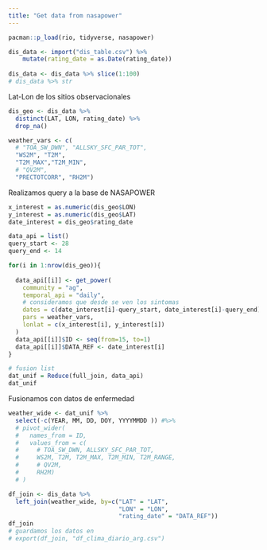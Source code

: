 ```yaml
---
title: "Get data from nasapower"
---
```


```r
pacman::p_load(rio, tidyverse, nasapower) 
```

```r
dis_data <- import("dis_table.csv") %>% 
    mutate(rating_date = as.Date(rating_date)) 
  
dis_data <- dis_data %>% slice(1:100)
# dis_data %>% str
```

Lat-Lon de los sitios observacionales

```r
dis_geo <- dis_data %>% 
  distinct(LAT, LON, rating_date) %>% 
  drop_na() 

weather_vars <- c(
  # "TOA_SW_DWN", "ALLSKY_SFC_PAR_TOT", 
  "WS2M", "T2M", 
  "T2M_MAX","T2M_MIN", 
  # "QV2M", 
  "PRECTOTCORR", "RH2M")
```

Realizamos query a la base de NASAPOWER

```r
x_interest = as.numeric(dis_geo$LON)
y_interest = as.numeric(dis_geo$LAT)
date_interest = dis_geo$rating_date

data_api = list()
query_start <- 28
query_end <- 14

for(i in 1:nrow(dis_geo)){
  
  data_api[[i]] <- get_power(
    community = "ag",
    temporal_api = "daily",
    # consideramos que desde se ven los sintomas 
    dates = c(date_interest[i]-query_start, date_interest[i]-query_end),
    pars = weather_vars,
    lonlat = c(x_interest[i], y_interest[i])
  )
  data_api[[i]]$ID <- seq(from=15, to=1)
  data_api[[i]]$DATA_REF <- date_interest[i]
}

# fusion list
dat_unif = Reduce(full_join, data_api)
dat_unif 
```

Fusionamos con datos de enfermedad

```r
weather_wide <- dat_unif %>% 
  select(-c(YEAR, MM, DD, DOY, YYYYMMDD )) #%>% 
  # pivot_wider(
  #   names_from = ID,
  #   values_from = c(
  #     # TOA_SW_DWN, ALLSKY_SFC_PAR_TOT, 
  #     WS2M, T2M, T2M_MAX, T2M_MIN, T2M_RANGE, 
  #     # QV2M, 
  #     RH2M)
  # )

df_join <- dis_data %>% 
  left_join(weather_wide, by=c("LAT" = "LAT",
                               "LON" = "LON",
                               "rating_date" = "DATA_REF"))
df_join
# guardamos los datos en 
# export(df_join, "df_clima_diario_arg.csv")
```

